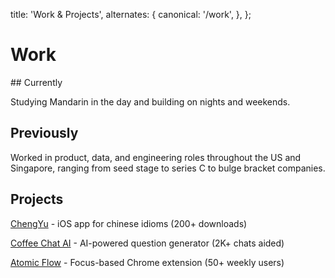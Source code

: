 
  title: 'Work & Projects',
  alternates: {
    canonical: '/work',
  },
};

# Work

<AnimatedName />
## Currently

Studying Mandarin in the day and building on nights and weekends.

## Previously

Worked in product, data, and engineering roles throughout the US and Singapore, ranging from seed stage to series C to bulge bracket companies.

## Projects

[ChengYu](https://apps.apple.com/us/app/chengyu-daily-chinese-idioms/id6740611324) - iOS app for chinese idioms (200+ downloads)

[Coffee Chat AI](https://www.coffeechatai.com/) - AI-powered question generator (2K+ chats aided)

[Atomic Flow](https://chromewebstore.google.com/detail/atomic-flow/gbeiphffnlkmgoclacceflphonplpigi) - Focus-based Chrome extension (50+ weekly users)
